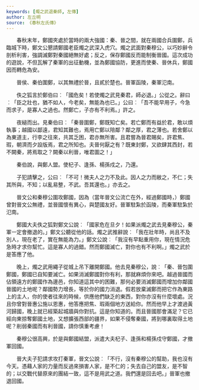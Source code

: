 ```yaml
---
keywords: [燭之武退秦師, 左傳]
author: 左丘明
source: 《春秋左氏傳》
---
```


<Intro>

　　春秋末年，鄭國夾處於當時的兩大強國：秦、晉之間，就在兩國合兵圍鄭，兵臨城下時，鄭文公懇請鄭國老臣燭之武深入虎穴。燭之武面對秦穆公，以巧妙辭令剖析利害，強調滅鄭對秦國絕無好處；反之，保存鄭國反而能制衡晉國。這次成功的遊說，不但瓦解了秦軍的出征動機，並為鄭國協防，更進而使秦、晉休兵，鄭國因而轉危為安。

</Intro>

<MainText>

<div className="main prose" data-paragraph="true">

　　晉侯、秦伯圍鄭，以其無禮於晉，且貳於楚也。晉軍函陵，秦軍氾南。

　　佚之狐言於鄭伯曰︰「國危矣！若使燭之武見秦君，師必退。」公從之。辭曰︰「臣之壯也，猶不如人，今老矣，無能為也已。」公曰︰「吾不能早用子，今急而求子，是寡人之過也。然鄭亡，子亦有不利焉。」許之。

　　夜縋而出。見秦伯曰︰「秦晉圍鄭，鄭既知亡矣。若亡鄭而有益於君，敢以煩執事；越國以鄙遠，君知其難也，焉用亡鄭以陪鄰？鄰之厚，君之薄也。若舍鄭以為東道主，行李之往來，共其乏困，君亦無所害。且君嘗為晉君賜矣，許君焦、瑕，朝濟而夕設版焉，君之所知也。夫晉何厭之有？既東封鄭，又欲肆其西封，若不闕秦，將焉取之？闕秦以利晉，唯君圖之！」

　　秦伯說，與鄭人盟。使杞子、逢孫、楊孫戍之，乃還。

　　子犯請擊之，公曰︰「不可！微夫人之力不及此。因人之力而敝之，不仁；失其所與，不知；以亂易整，不武。吾其還也。」亦去之。

</div>

</MainText>

<Translation>

　　晉文公和秦穆公圍攻鄭國，因為（當年晉文公流亡在外，經過鄭國時，）鄭國曾對晉文公無禮，並晉國懷有異心，與楚國友好。晉軍駐紮於函陵，而秦軍駐紮於氾南。

　　鄭國大夫佚之狐對鄭文公說︰「國家危在旦夕！如果派燭之武去見秦穆公，秦軍一定會撤退的。」鄭文公聽從他的話。燭之武推辭說︰「我在壯年時，尚且不及別人，現在老了，實在無能為力。」鄭文公說︰「我沒有早點重用你，現在情況危急時才求你幫忙。這是寡人的過錯。然而鄭國滅亡，對你也有不利啊。」燭之武於是答應了他。

　　晚上，燭之武用繩子從城上吊下離開鄭國。他去見秦穆公，說︰「秦、晉包圍鄭國，鄭國已自知要滅亡。如果消滅鄭國對你有利，那就麻煩你來吧。越過晉國而佔領遠方的鄭國作為邊邑，你知道這其中的困難，那何必要消滅鄭國而增加你鄰國晉國的土地呢？鄰國勢力增長，等於你的國力消退。假若放棄滅鄭而把它作為東路上的主人，你的使者往來的時候，供應他們缺乏的東西，對你亦沒有什麼壞處。況且你曾對晉惠公施以恩惠，他答應把焦、瑕兩個地方送給你。然而他早上才渡過黃河歸國，晚上就已經築起城牆與你對抗。這是你知道的。而且晉國那會滿足？它已經向東掠奪鄭國土地，又想擴張西部的疆界，如果不侵奪秦國，將到哪裏取得土地呢？削弱秦國而有利晉國，請你慎重考慮！

　　秦穆公很高興，於是與鄭國結盟，派遣大夫杞子、逢孫和楊孫戍守鄭國，才撤軍回國。

　　晉大夫子犯請求攻打秦軍，晉文公說︰「不行，沒有秦穆公的幫助，我也沒有今天。憑藉人家的力量而反過來損害人家，是不仁的；失去自己的盟友，是不智的；以交戰代替原來的團結一致，這不是用武之道。我們還是回去吧。」晉軍也撤退回國。

</Translation>

<Media>
  <Tabs>
    <TabItem value="動畫" default>
      <Youtube id="CFu57--142A" />
    </TabItem>
    <TabItem value="課文講解">
      <Youtube id="PVr2BsuBSrM" />
    </TabItem>
    <TabItem value="百家講壇">
      <Youtube id="wRpHD2WTjQs" />
    </TabItem>
  </Tabs>
</Media>